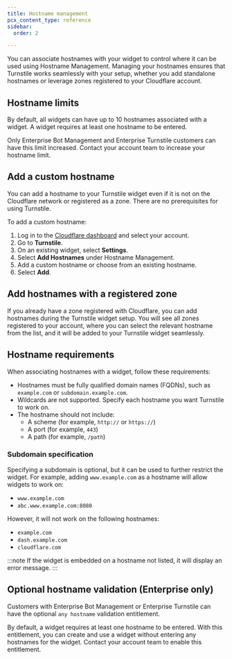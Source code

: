 ```yaml
---
title: Hostname management
pcx_content_type: reference
sidebar:
  order: 2

---
```


You can associate hostnames with your widget to control where it can be used using Hostname Management. Managing your hostnames ensures that Turnstile works seamlessly with your setup, whether you add standalone hostnames or leverage zones registered to your Cloudflare account.

## Hostname limits

By default, all widgets can have up to 10 hostnames associated with a widget. A widget requires at least one hostname to be entered.

Only Enterprise Bot Management and Enterprise Turnstile customers can have this limit increased. Contact your account team to increase your hostname limit.

## Add a custom hostname

You can add a hostname to your Turnstile widget even if it is not on the Cloudflare network or registered as a zone. There are no prerequisites for using Turnstile. 

To add a custom hostname:

1. Log in to the [Cloudflare dashboard](https://dash.cloudflare.com/) and select your account.
2. Go to **Turnstile**.
3. On an existing widget, select **Settings**. 
4. Select **Add Hostnames** under Hostname Management.
5. Add a custom hostname or choose from an existing hostname.
6. Select **Add**.

## Add hostnames with a registered zone

If you already have a zone registered with Cloudflare, you can add hostnames during the Turnstile widget setup. You will see all zones registered to your account, where you can select the relevant hostname from the list, and it will be added to your Turnstile widget seamlessly.

## Hostname requirements

When associating hostnames with a widget, follow these requirements:

- Hostnames must be fully qualified domain names (FQDNs), such as `example.com` or `subdomain.example.com`.
- Wildcards are not supported. Specify each hostname you want Turnstile to work on.
- The hostname should not include:
  - A scheme (for example, `http://` or `https://`)
  - A port (for example, `443`)
  - A path (for example, `/path`)

### Subdomain specification 

Specifying a subdomain is optional, but it can be used to further restrict the widget. For example, adding `www.example.com` as a hostname will allow widgets to work on:

- `www.example.com`
- `abc.www.example.com:8080`

However, it will not work on the following hostnames:

- `example.com`
- `dash.example.com`
- `cloudflare.com`

:::note
If the widget is embedded on a hostname not listed, it will display an error message.
:::

## Optional hostname validation (Enterprise only)

Customers with Enterprise Bot Management or Enterprise Turnstile can have the optional `any hostname` validation entitlement.

By default, a widget requires at least one hostname to be entered. With this entitlement, you can create and use a widget without entering any hostnames for the widget. Contact your account team to enable this entitlement.